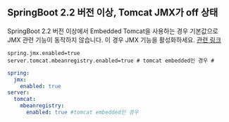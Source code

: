 ## SpringBoot 2.2 버전 이상, Tomcat JMX가 off 상태

SpringBoot 2.2 버전 이상에서 Embedded Tomcat을 사용하는 경우 기본값으로 JMX 관련 기능이 동작하지 않습니다. 이 경우 JMX 기능을 활성화하세요. [관련 링크](https://github.com/spring-projects/spring-boot/wiki/Spring-Boot-2.2-Release-Notes#jmx-now-disabled-by-default)

```properties title='application.properties'
spring.jmx.enabled=true
server.tomcat.mbeanregistry.enabled=true # tomcat embedded인 경우 #
```

```yml title='application.yml'
spring:
  jmx:
    enabled: true
server:
  tomcat:
    mbeanregistry:
      enabled: true #tomcat embedded인 경우
```

